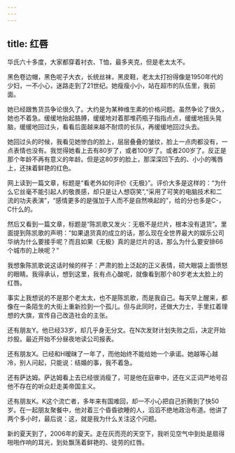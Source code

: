 ```yaml
---
---
---
```

title: 红唇
---




华氏六十多度，大家都穿着衬衣、T恤，最多夹克，但是老太太不。

黑色卷边帽，黑色呢子大衣，长统丝袜，黑皮鞋，老太太打扮得像是1950年代的少妇，一不小心，迷路走到了21世纪。她瘦瘦小小，站在超市的队伍里，我前面。

她已经跟售货员争论很久了。大约是为某种维生素的价格问题。虽然争论了很久，她也不着急。缓缓地抬起胳膊，缓缓地对着那堆药瓶子指指点点，缓缓地摇头晃脑，缓缓地回过头，看看后面越来越不耐烦的长队，再缓缓地回过头去。

她回过头的时候，我看见她惨白的脸上，层层叠叠的皱纹，脸上一点肉都没有，一点表情也没有。我觉得她看上去有80岁了，或者100岁了。或者200岁了。反正是那个年龄不再有意义的年龄。但是这80岁的脸上，那深深凹下去的、小小的嘴唇上，还抹着鲜艳的红色。

网上读到一篇文章，标题是“看老外如何评价《无极》”。评价大多是这样的：“为什么它丝毫不能引起人的敬畏感，却只是让人想窃笑”,“采用了可笑的电脑技术和二流的功夫表演”，“感情更多的是强加于人而不是自然唤起的”，给的分也多是C-，C什么的。

然后又看到一篇文章，标题是“陈凯歌又发火：无极不是烂片，根本没有退货”。里面提到陈凯歌的声明：“如果退货真的成立的话，那么现在全世界最大的娱乐公司华纳为什么要接手呢？而且如果《无极》真的是烂片的话，那么为什么要安排66个城市的上映呢？”

我想象陈凯歌说这话时候的样子：严肃的脸上泛起的正义表情，硕大眼袋上面愤怒的眼睛。我得承认，想到这里，我有点心酸呢，就像看到那个80岁老太太脸上的红唇。

事实上我想说的不是那个老太太，也不是陈凯歌，而是我自己。每天早上醒来，都像在一条陌生的大街上重新捡到一个孤儿。但与此同时，还做大力士，手里扛着理想的大旗，宣传自己改造社会的主张。

还有朋友Y。他已经33岁，却几乎身无分文。在N次发财计划失败之后，决定开始炒股。最近开始不分昼夜地读公司报表。

还有朋友X。已经和H暧昧了一年了，而他始终不能给她一个承诺。她越等心越冷，别人问起，只能说：结婚的事，我不着急。

还有萨达姆。萨达姆看上去已经很消瘦了，可是他在庭审中，还在义正词严地号召他不存在的听众赶走美帝国主义。

还有朋友K。K这个流亡者，多年来有国难回，却一不小心把自己折腾到了快50岁。在一起朋友聚餐中，他对着三个昏昏欲睡的人，滔滔不绝地政治布道。他讲了两个多小时，最后说：这，就是我为什么关注这个问题。

新的夏天到了，2006年的夏天。走在灰而亮的天空下，我听见空气中到处是扇得啪啪作响的耳光，到处飘荡着鲜艳的、徒劳的红唇。